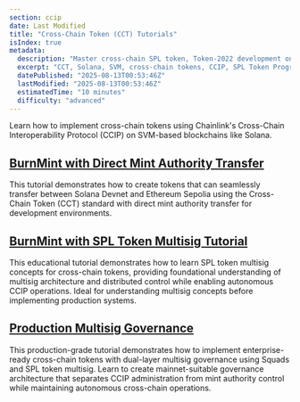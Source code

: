 ```yaml
---
section: ccip
date: Last Modified
title: "Cross-Chain Token (CCT) Tutorials"
isIndex: true
metadata:
  description: "Master cross-chain SPL token, Token-2022 development on Solana with Chainlink CCIP. Step-by-step tutorials from basic setup to production-ready multisig governance."
  excerpt: "CCT, Solana, SVM, cross-chain tokens, CCIP, SPL Token Program, Token-2022, tutorials, cross-chain interoperability, blockchain development"
  datePublished: "2025-08-13T00:53:46Z"
  lastModified: "2025-08-13T00:53:46Z"
  estimatedTime: "10 minutes"
  difficulty: "advanced"
---
```


Learn how to implement cross-chain tokens using Chainlink's Cross-Chain Interoperability Protocol (CCIP) on SVM-based blockchains like Solana.

## [BurnMint with Direct Mint Authority Transfer](/ccip/tutorials/svm/cross-chain-tokens/direct-mint-authority)

This tutorial demonstrates how to create tokens that can seamlessly transfer between Solana Devnet and Ethereum Sepolia using the Cross-Chain Token (CCT) standard with direct mint authority transfer for development environments.

## [BurnMint with SPL Token Multisig Tutorial](/ccip/tutorials/svm/cross-chain-tokens/spl-token-multisig-tutorial)

This educational tutorial demonstrates how to learn SPL token multisig concepts for cross-chain tokens, providing foundational understanding of multisig architecture and distributed control while enabling autonomous CCIP operations. Ideal for understanding multisig concepts before implementing production systems.

## [Production Multisig Governance](/ccip/tutorials/svm/cross-chain-tokens/production-multisig-tutorial)

This production-grade tutorial demonstrates how to implement enterprise-ready cross-chain tokens with dual-layer multisig governance using Squads and SPL token multisig. Learn to create mainnet-suitable governance architecture that separates CCIP administration from mint authority control while maintaining autonomous cross-chain operations.
